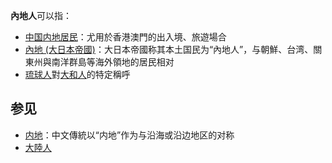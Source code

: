 '''內地人'''可以指：

*[[中国内地#“内地居民”|中国内地居民]]：尤用於香港澳門的出入境、旅遊場合
*[[內地_(大日本帝國)|內地 (大日本帝國)]]：大日本帝國称其本土国民为“內地人”，与朝鮮、台湾、關東州與南洋群島等海外領地的居民相对
*[[琉球人|琉球人]]對[[大和人|大和人]]的特定稱呼

== 参见 ==

*[[内地|内地]]：中文傳統以“内地”作为与沿海或沿边地区的对称
*[[大陸人|大陸人]]

{{Disambiguation|Cat=三字消歧义}}